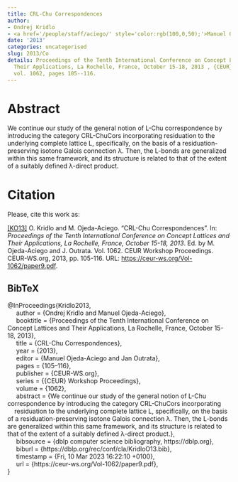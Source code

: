 ```yaml
---
title: CRL-Chu Correspondences
author:
- Ondrej Kridlo
- <a href='/people/staff/aciego/' style='color:rgb(100,0,50);'>Manuel Ojeda-Aciego</a>
date: '2013'
categories: uncategorised
slug: 2013/Co
details: Proceedings of the Tenth International Conference on Concept Lattices and
  Their Applications, La Rochelle, France, October 15-18, 2013 , {CEUR} Workshop Proceedings
  vol. 1062, pages 105--116.
---
```




# Abstract


We continue our study of the general notion of L-Chu correspondence by introducing the category CRL-ChuCors incorporating
residuation to the underlying complete lattice L, specifically, on the basis of a residuation-preserving isotone Galois connection λ. Then, the L-bonds are generalized within this same framework, and its structure is related to that of the extent of a suitably defined λ-direct product.








# Citation
Please, cite this work as:


<a name=bib-Kridlo2013></a>[[KO13]](#cite-Kridlo2013) O. Kridlo and M. Ojeda-Aciego. “CRL-Chu Correspondences”. In: _Proceedings of the Tenth International Conference on Concept Lattices and Their Applications, La Rochelle, France, October 15-18, 2013_. Ed. by M. Ojeda-Aciego and J. Outrata. Vol. 1062. CEUR Workshop Proceedings. CEUR-WS.org, 2013, pp. 105-116. URL: [https://ceur-ws.org/Vol-1062/paper9.pdf](https://ceur-ws.org/Vol-1062/paper9.pdf).

::: {.callout-note appearance="minimal" collapse=true}

## BibTeX

@InProceedings{Kridlo2013,<br>&nbsp;&nbsp;&nbsp;&nbsp;  author = {Ondrej Kridlo and Manuel Ojeda-Aciego},<br>&nbsp;&nbsp;&nbsp;&nbsp;  booktitle = {Proceedings of the Tenth International Conference on Concept Lattices and Their Applications, La Rochelle, France, October 15-18, 2013},<br>&nbsp;&nbsp;&nbsp;&nbsp;  title = {CRL-Chu Correspondences},<br>&nbsp;&nbsp;&nbsp;&nbsp;  year = {2013},<br>&nbsp;&nbsp;&nbsp;&nbsp;  editor = {Manuel Ojeda-Aciego and Jan Outrata},<br>&nbsp;&nbsp;&nbsp;&nbsp;  pages = {105--116},<br>&nbsp;&nbsp;&nbsp;&nbsp;  publisher = {CEUR-WS.org},<br>&nbsp;&nbsp;&nbsp;&nbsp;  series = {{CEUR} Workshop Proceedings},<br>&nbsp;&nbsp;&nbsp;&nbsp;  volume = {1062},<br>&nbsp;&nbsp;&nbsp;&nbsp;  abstract = {We continue our study of the general notion of L-Chu correspondence by introducing the category CRL-ChuCors incorporating<br>&nbsp;&nbsp;&nbsp;&nbsp;residuation to the underlying complete lattice L, specifically, on the basis of a residuation-preserving isotone Galois connection λ. Then, the L-bonds are generalized within this same framework, and its structure is related to that of the extent of a suitably defined λ-direct product.},<br>&nbsp;&nbsp;&nbsp;&nbsp;  bibsource = {dblp computer science bibliography, https://dblp.org},<br>&nbsp;&nbsp;&nbsp;&nbsp;  biburl = {https://dblp.org/rec/conf/cla/KridloO13.bib},<br>&nbsp;&nbsp;&nbsp;&nbsp;  timestamp = {Fri, 10 Mar 2023 16:22:10 +0100},<br>&nbsp;&nbsp;&nbsp;&nbsp;  url = {https://ceur-ws.org/Vol-1062/paper9.pdf},<br>}

:::








